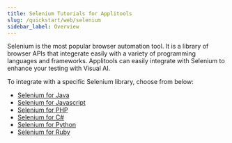 ```yaml
---
title: Selenium Tutorials for Applitools
slug: /quickstart/web/selenium
sidebar_label: Overview
---
```



Selenium is the most popular browser automation tool. It is a library of browser APIs that integerate easily with a variety of programming languages and frameworks. Applitools can easily integrate with Selenium to enhance your testing with Visual AI. 

To integrate with a specific Selenium library, choose from below:

- [Selenium for Java](/quickstart/web/selenium/java)
- [Selenium for Javascript](/quickstart/web/selenium/javascript)
- [Selenium for PHP](/quickstart/web/selenium/php)
- [Selenium for C#](/quickstart/web/selenium/c-sharp)
- [Selenium for Python](/quickstart/web/selenium/python)
- [Selenium for Ruby](/quickstart/web/selenium/ruby)
